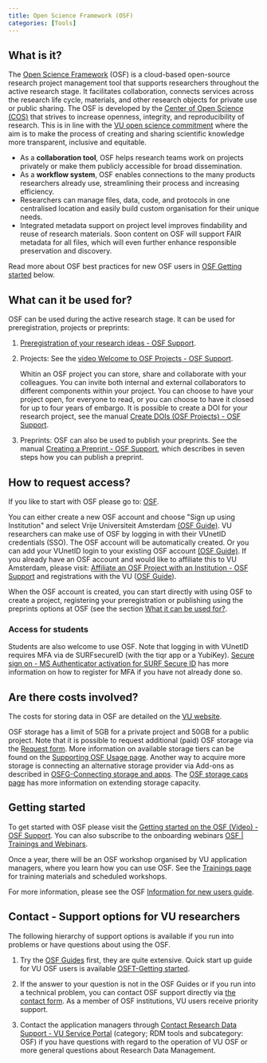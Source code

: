 ```yaml
---
title: Open Science Framework (OSF)
categories: [Tools]
---
```


## What is it?

The [Open Science Framework](https://osf.io/) (OSF) is a cloud-based open-source research project management tool that supports researchers throughout the active research stage. It facilitates collaboration, connects services across the research life cycle, materials, and other research objects for private use or public sharing. The OSF is developed by the [Center of Open Science (COS)](http://cos.io/) that strives to increase openness, integrity, and reproducibility of research. This is in line with the [VU open science commitment](https://vu.nl/en/about-vu/organisations/open-science) where the aim is to make the process of creating and sharing scientific knowledge more transparent, inclusive and equitable.

* As a **collaboration tool**, OSF helps research teams work on projects privately or make them publicly accessible for broad dissemination.
* As a **workflow system**, OSF enables connections to the many products
  researchers already use, streamlining their process and increasing
  efficiency.
* Researchers can manage files, data, code, and protocols in one
  centralised location and easily build custom organisation for their
  unique needs.
* Integrated metadata support on project level improves findability and
  reuse of research materials. Soon content on OSF will support FAIR
  metadata for all files, which will even further enhance responsible
  preservation and discovery.

Read more about OSF best practices for new OSF users in [OSF Getting started](#getting-started) below.

## What can it be used for?

OSF can be used during the active research stage. It can be used for preregistration, projects or preprints:

1.  [Preregistration of your research ideas - OSF Support](https://help.osf.io/article/145-preregistration).

2.  Projects: See the [video Welcome to OSF Projects - OSF Support](https://help.osf.io/article/353-welcome-to-projects).

    Whitin an OSF project you can store, share and collaborate with your colleagues. You can invite both internal and external collaborators to different components within your project. You can choose to have your project open, for everyone to read, or you can choose to     have it closed for up to four years of embargo. It is possible to create a DOI for your research project, see the manual [Create DOIs (OSF Projects) - OSF Support](https://help.osf.io/article/220-create-dois).

3.  Preprints: OSF can also be used to publish your preprints. See the manual [Creating a Preprint - OSF Support](https://help.osf.io/article/399-creating-a-preprint), which describes in seven steps how you can publish a preprint.

## How to request access?

If you like to start with OSF please go to: [OSF](https://osf.io/).

You can either create a new OSF account and choose \"Sign up using Institution\" and select Vrije Universiteit Amsterdam [(OSF Guide)](https://help.osf.io/article/271-create-an-osf-account). VU researchers can make use of OSF by logging in with their VUnetID credentials (SSO). The OSF account will be automatically created. Or you can add your VUnetID login to your existing OSF account [(OSF Guide)](https://help.osf.io/article/238-add-a-new-email-address-to-your-account). If you already have an OSF account and would like to affiliate this to
VU Amsterdam, please visit: [Affiliate an OSF Project with an Institution - OSF Support](https://help.osf.io/article/192-affiliate-an-osf-project-with-an-institution) and registrations with the VU ([OSF Guide](https://help.osf.io/hc/en-us/articles/360019738394-Affiliate-a-Registration-with-an-Institution)).

When the OSF account is created, you can start directly with using OSF to create a project, registering your preregistration or publishing using the preprints options at OSF (see the section [What it can be used for?](#what-can-it-be-used-for). 

### Access for students

Students are also welcome to use OSF. Note that logging in with VUnetID requires MFA via de SURFsecureID (with the tiqr app or a YubiKey). [Secure sign on - MS Authenticator activation for SURF Secure ID](https://services.vu.nl/esc?id=kb_article&table=kb_knowledge&sys_id=648865b4874bc15010be65b40cbb3592&recordUrl=%2Fkb_view.do%3Fsys_kb_id%3D648865b4874bc15010be65b40cbb3592) has more information on how to register for MFA if you have not already done so.

## Are there costs involved?

The costs for storing data in OSF are detailed on the [VU website](https://vu.nl/en/employee/research-data-support/research-archiving-storage-cost-model).

OSF storage has a limit of 5GB for a private project and 50GB for a public project. Note that it is possible to request additional (paid) OSF storage via the [Request form](https://docs.google.com/forms/d/1CImattWD9KdefK-vFmMbB1I0pfl4FkKj0e1fNgz0AG4/viewform?edit_requested=true). More information on available storage tiers can be found on the [Supporting OSF Usage page](https://www.cos.io/osf-usage). Another way to acquire more storage is connecting an alternative storage provider via Add-ons as described in [OSFG-Connecting storage and apps](ADD LINK). The [OSF storage caps page](https://help.osf.io/hc/en-us/articles/360054528874-OSF-Storage-Caps) has more information on extending storage capacity.

## Getting started

To get started with OSF please visit the [Getting started on the OSF (Video) - OSF Support](https://help.osf.io/article/342-getting-started-on-the-osf). You can also subscribe to the onboarding webinars [OSF \| Trainings and Webinars](https://www.cos.io/osf-onboarding?utm_source=osf_onboarding&utm_medium=email&utm_campaign=welcome).

Once a year, there will be an OSF workshop organised by VU application managers, where you learn how you can use OSF. See the [Trainings page](https://rdm.vu.nl/topics/trainings.html#open-science-framework-osf-workshop) for training materials and scheduled workshops. 

For more information, please see the OSF [Information for new users guide](ADD LINK).

## Contact - Support options for VU researchers

The following hierarchy of support options is available if you run into problems or have questions about using the OSF.

1.  Try the [OSF Guides](https://help.osf.io/) first, they are quite extensive. Quick start up guide for VU OSF users is available [OSFT-Getting started](ADD LINK).

2.  If the answer to your question is not in the OSF Guides or if you run into a technical problem, you can contact OSF support directly via [the contact form](https://help.osf.io/hc/en-us/requests/new). As a member of OSF institutions, VU users receive priority support.

3.  Contact the application managers through [Contact Research Data Support - VU Service Portal](https://services.vu.nl/esc?id=sc_cat_item&sys_id=c84148af47992510bfa46d72e36d4396) (category; RDM tools and subcategory: OSF) if you have questions with regard to the operation of VU OSF or more general questions about Research Data Management.
